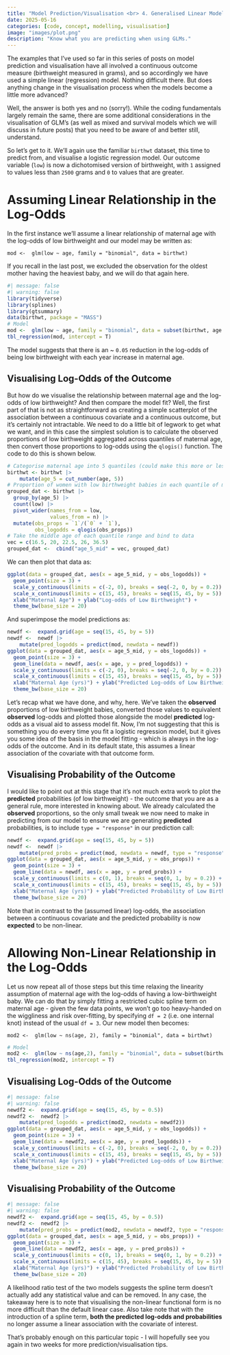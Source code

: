 ```yaml
---
title: "Model Prediction/Visualisation <br> 4. Generalised Linear Models (GLMs)"
date: 2025-05-16
categories: [code, concept, modelling, visualisation]
image: "images/plot.png"
description: "Know what you are predicting when using GLMs."
---
```


The examples that I've used so far in this series of posts on model prediction and visualisation have all involved a continuous outcome measure (birthweight measured in grams), and so accordingly we have used a simple linear (regression) model. Nothing difficult there. But does anything change in the visualisation process when the models become a little more advanced?

Well, the answer is both yes and no (sorry!). While the coding fundamentals largely remain the same, there are some additional considerations in the visualisation of GLM's (as well as mixed and survival models which we will discuss in future posts) that you need to be aware of and better still, understand.

So let's get to it. We'll again use the familiar `birthwt` dataset, this time to predict from, and visualise a logistic regression model. Our outcome variable (`low`) is now a dichotomised version of birthweight, with `1` assigned to values less than `2500` grams and `0` to values that are greater.

# Assuming Linear Relationship in the Log-Odds

In the first instance we'll assume a linear relationship of maternal age with the log-odds of low birthweight and our model may be written as:

`mod <-  glm(low ~ age, family = "binomial", data = birthwt)`

If you recall in the last post, we excluded the observation for the oldest mother having the heaviest baby, and we will do that again here.

```r
#| message: false
#| warning: false
library(tidyverse)
library(splines)
library(gtsummary)
data(birthwt, package = "MASS")
# Model
mod <-  glm(low ~ age, family = "binomial", data = subset(birthwt, age < 40))
tbl_regression(mod, intercept = T)
```

The model suggests that there is an \~ `0.05` reduction in the log-odds of being low birthweight with each year increase in maternal age.

## Visualising Log-Odds of the Outcome

But how do we visualise the relationship between maternal age and the log-odds of low birthweight? And then compare the model fit? Well, the first part of that is not as straightforward as creating a simple scatterplot of the association between a continuous covariate and a continuous outcome, but it's certainly not intractable. We need to do a little bit of legwork to get what we want, and in this case the simplest solution is to calculate the observed proportions of low birthweight aggregated across quantiles of maternal age, then convert those proportions to log-odds using the `qlogis()` function. The code to do this is shown below.

```r
# Categorise maternal age into 5 quantiles (could make this more or less)
birthwt <- birthwt |>
    mutate(age_5 = cut_number(age, 5))
# Proportion of women with low birthweight babies in each quantile of maternal age
grouped_dat <- birthwt |> 
  group_by(age_5) |> 
  count(low) |> 
  pivot_wider(names_from = low,
              values_from = n) |> 
  mutate(obs_props = `1`/(`0` + `1`),
         obs_logodds = qlogis(obs_props))
# Take the middle age of each quantile range and bind to data
vec = c(16.5, 20, 22.5, 26, 36.5)
grouped_dat <-  cbind("age_5_mid" = vec, grouped_dat)
```

We can then plot that data as:

```r
ggplot(data = grouped_dat, aes(x = age_5_mid, y = obs_logodds)) +
  geom_point(size = 3) +
  scale_y_continuous(limits = c(-2, 0), breaks = seq(-2, 0, by = 0.2)) + 
  scale_x_continuous(limits = c(15, 45), breaks = seq(15, 45, by = 5)) +
  xlab("Maternal Age") + ylab("Log-odds of Low Birthweight") +
  theme_bw(base_size = 20)
```

And superimpose the model predictions as:

```r
newdf <-  expand.grid(age = seq(15, 45, by = 5))
newdf <-  newdf |> 
    mutate(pred_logodds = predict(mod, newdata = newdf))
ggplot(data = grouped_dat, aes(x = age_5_mid, y = obs_logodds)) +
  geom_point(size = 3) +
  geom_line(data = newdf, aes(x = age, y = pred_logodds)) +
  scale_y_continuous(limits = c(-2, 0), breaks = seq(-2, 0, by = 0.2)) + 
  scale_x_continuous(limits = c(15, 45), breaks = seq(15, 45, by = 5)) +
  xlab("Maternal Age (yrs)") + ylab("Predicted Log-odds of Low Birthweight") +
  theme_bw(base_size = 20)
```

Let's recap what we have done, and why, here. We've taken the **observed** proportions of low birthweight babies, converted those values to equivalent **observed** log-odds and plotted those alongside the model **predicted** log-odds as a visual aid to assess model fit. Now, I'm not suggesting that this is something you do every time you fit a logistic regression model, but it gives you some idea of the basis in the model fitting - which is always in the log-odds of the outcome. And in its default state, this assumes a linear association of the covariate with that outcome form.

## Visualising Probability of the Outcome

I would like to point out at this stage that it's not much extra work to plot the **predicted** probabilities (of low birthweight) - the outcome that you are as a general rule, more interested in knowing about. We already calculated the **observed** proportions, so the only small tweak we now need to make in predicting from our model to ensure we are generating **predicted** probabilities, is to include `type = "response"` in our prediction call:

```r
newdf <-  expand.grid(age = seq(15, 45, by = 5))
newdf <-  newdf |> 
    mutate(pred_probs = predict(mod, newdata = newdf, type = "response"))
ggplot(data = grouped_dat, aes(x = age_5_mid, y = obs_props)) +
  geom_point(size = 3) +
  geom_line(data = newdf, aes(x = age, y = pred_probs)) +
  scale_y_continuous(limits = c(0, 1), breaks = seq(0, 1, by = 0.2)) + 
  scale_x_continuous(limits = c(15, 45), breaks = seq(15, 45, by = 5)) +
  xlab("Maternal Age (yrs)") + ylab("Predicted Probability of Low Birthweight") +
  theme_bw(base_size = 20)
```

Note that in contrast to the (assumed linear) log-odds, the association between a continuous covariate and the predicted probability is now **expected** to be non-linear.

# Allowing Non-Linear Relationship in the Log-Odds

Let us now repeat all of those steps but this time relaxing the linearity assumption of maternal age with the log-odds of having a low-birthweight baby. We can do that by simply fitting a restricted cubic spline term on maternal age - given the few data points, we won't go too heavy-handed on the wiggliness and risk over-fitting, by specifying `df = 2` (i.e. one internal knot) instead of the usual `df = 3`. Our new model then becomes:

`mod2 <-  glm(low ~ ns(age, 2), family = "binomial", data = birthwt)`

```r
# Model
mod2 <-  glm(low ~ ns(age,2), family = "binomial", data = subset(birthwt, age < 40))
tbl_regression(mod2, intercept = T)
```

## Visualising Log-Odds of the Outcome

```r
#| message: false
#| warning: false
newdf2 <-  expand.grid(age = seq(15, 45, by = 0.5))
newdf2 <-  newdf2 |> 
    mutate(pred_logodds = predict(mod2, newdata = newdf2))
ggplot(data = grouped_dat, aes(x = age_5_mid, y = obs_logodds)) +
  geom_point(size = 3) +
  geom_line(data = newdf2, aes(x = age, y = pred_logodds)) +
  scale_y_continuous(limits = c(-2, 0), breaks = seq(-2, 0, by = 0.2)) + 
  scale_x_continuous(limits = c(15, 45), breaks = seq(15, 45, by = 5)) +
  xlab("Maternal Age (yrs)") + ylab("Predicted Log-odds of Low Birthweight") +
  theme_bw(base_size = 20)
```

## Visualising Probability of the Outcome

```r
#| message: false
#| warning: false
newdf2 <-  expand.grid(age = seq(15, 45, by = 0.5))
newdf2 <-  newdf2 |> 
    mutate(pred_probs = predict(mod2, newdata = newdf2, type = "response"))
ggplot(data = grouped_dat, aes(x = age_5_mid, y = obs_props)) +
  geom_point(size = 3) +
  geom_line(data = newdf2, aes(x = age, y = pred_probs)) +
  scale_y_continuous(limits = c(0, 1), breaks = seq(0, 1, by = 0.2)) + 
  scale_x_continuous(limits = c(15, 45), breaks = seq(15, 45, by = 5)) +
  xlab("Maternal Age (yrs)") + ylab("Predicted Probability of Low Birthweight") +
  theme_bw(base_size = 20)
```

A likelihood ratio test of the two models suggests the spline term doesn’t actually add any statistical value and can be removed. In any case, the takeaway here is to note that visualising the non-linear functional form is no more difficult than the default linear case. Also take note that with the introduction of a spline term, **both the predicted log-odds and probabilities** no longer assume a linear association with the covariate of interest.

That's probably enough on this particular topic - I will hopefully see you again in two weeks for more prediction/visualisation tips.
